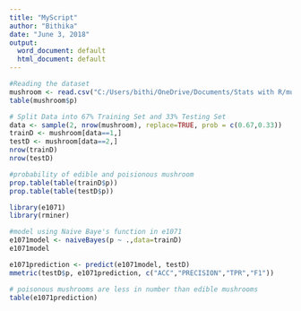 ```yaml
---
title: "MyScript"
author: "Bithika"
date: "June 3, 2018"
output:
  word_document: default
  html_document: default
---
```

```r
#Reading the dataset
mushroom <- read.csv("C:/Users/bithi/OneDrive/Documents/Stats with R/mushroom.data")
table(mushroom$p)
```

```r
# Split Data into 67% Training Set and 33% Testing Set 
data <- sample(2, nrow(mushroom), replace=TRUE, prob = c(0.67,0.33))
trainD <- mushroom[data==1,]
testD <- mushroom[data==2,]
nrow(trainD)
nrow(testD)

```

```r
#probability of edible and poisionous mushroom
prop.table(table(trainD$p))
prop.table(table(testD$p))
```

```r
library(e1071)
library(rminer)
```

```r
#model using Naive Baye's function in e1071
e1071model <- naiveBayes(p ~ .,data=trainD)
e1071model
```

```r
e1071prediction <- predict(e1071model, testD)
mmetric(testD$p, e1071prediction, c("ACC","PRECISION","TPR","F1"))


```

```r
# poisonous mushrooms are less in number than edible mushrooms
table(e1071prediction)
```





